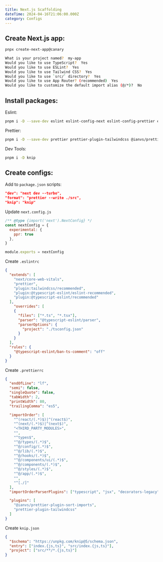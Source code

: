```yaml
---
title: Next.js Scaffolding
dateTime: 2024-04-16T21:06:00.000Z
category: Configs
---
```

## Create Next.js app:

```bash
pnpx create-next-app@canary
```

```bash
What is your project named?  my-app
Would you like to use TypeScript?  Yes
Would you like to use ESLint?  Yes
Would you like to use Tailwind CSS?  Yes
Would you like to use `src/` directory?  Yes
Would you like to use App Router? (recommended)  Yes
Would you like to customize the default import alias (@/*)?  No
```

## Install packages:

Eslint:

```bash
pnpm i -D --save-dev eslint eslint-config-next eslint-config-prettier eslint-plugin-tailwindcss @typescript-eslint/eslint-plugin @typescript-eslint/parser
```

Prettier:

```bash
pnpm i -D --save-dev prettier prettier-plugin-tailwindcss @ianvs/prettier-plugin-sort-imports
```

Dev Tools:

```bash
pnpm i -D knip 
```

## Create configs:

Add to `package.json` scripts:

```json
"dev": "next dev --turbo",
"format": "prettier --write ./src",
"knip": "knip"
```

Update `next.config.js`

```js
/** @type {import('next').NextConfig} */
const nextConfig = {
  experimental: {
    ppr: true
  },
}

module.exports = nextConfig
```

Create `.eslintrc`

```json
{
  "extends": [
    "next/core-web-vitals", 
    "prettier",  
    "plugin:tailwindcss/recommended",     
    "plugin:@typescript-eslint/eslint-recommended",
    "plugin:@typescript-eslint/recommended"
  ],
    "overrides": [
    {
      "files": ["*.ts", "*.tsx"],
      "parser": "@typescript-eslint/parser",
      "parserOptions": {
        "project": "./tsconfig.json"
      }
    }
  ],
  "rules": {
    "@typescript-eslint/ban-ts-comment": "off"
  }
}
```

Create `.prettierrc`

```json
{
  "endOfLine": "lf",
  "semi": false,
  "singleQuote": false,
  "tabWidth": 2,
  "printWidth": 80,
  "trailingComma": "es5",

  "importOrder": [
    "^(react/(.*)$)|^(react$)",
    "^(next/(.*)$)|^(next$)",
    "<THIRD_PARTY_MODULES>",
    "",
    "^types$",
    "^@/types/(.*)$",
    "^@/config/(.*)$",
    "^@/lib/(.*)$",
    "^@/hooks/(.*)$",
    "^@/components/ui/(.*)$",
    "^@/components/(.*)$",
    "^@/styles/(.*)$",
    "^@/app/(.*)$",
    "",
    "^[./]"
  ],
  "importOrderParserPlugins": ["typescript", "jsx", "decorators-legacy"],

  "plugins": [
    "@ianvs/prettier-plugin-sort-imports",
    "prettier-plugin-tailwindcss"
  ]
}
```

Create `knip.json`

```json
{
  "$schema": "https://unpkg.com/knip@5/schema.json",
  "entry": ["index.{js,ts}", "src/index.{js,ts}"],
  "project": ["src/**/*.{js,ts}"]
}
```
